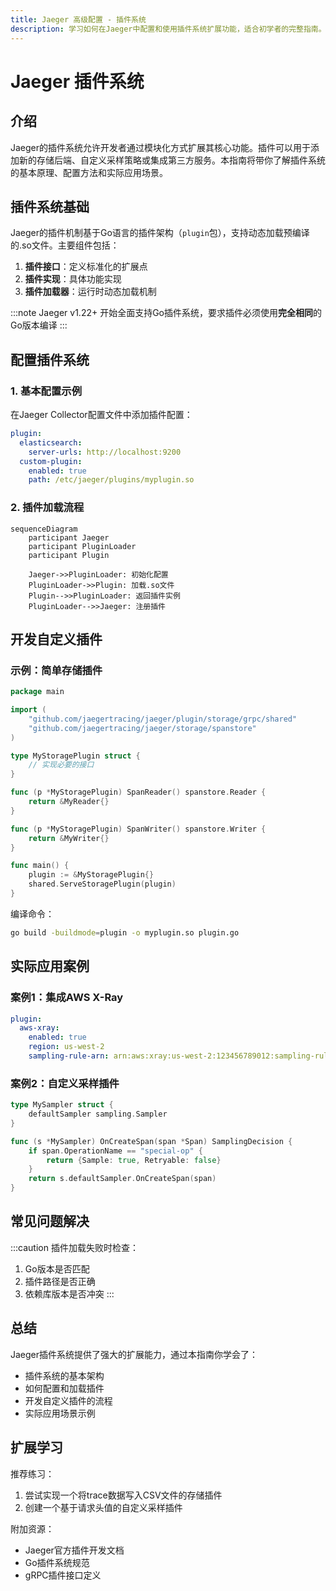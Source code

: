 ```yaml
---
title: Jaeger 高级配置 - 插件系统
description: 学习如何在Jaeger中配置和使用插件系统扩展功能，适合初学者的完整指南。
---
```


# Jaeger 插件系统

## 介绍

Jaeger的插件系统允许开发者通过模块化方式扩展其核心功能。插件可以用于添加新的存储后端、自定义采样策略或集成第三方服务。本指南将带你了解插件系统的基本原理、配置方法和实际应用场景。

## 插件系统基础

Jaeger的插件机制基于Go语言的插件架构（`plugin`包），支持动态加载预编译的.so文件。主要组件包括：

1. **插件接口**：定义标准化的扩展点
2. **插件实现**：具体功能实现
3. **插件加载器**：运行时动态加载机制

:::note
Jaeger v1.22+ 开始全面支持Go插件系统，要求插件必须使用**完全相同**的Go版本编译
:::

## 配置插件系统

### 1. 基本配置示例

在Jaeger Collector配置文件中添加插件配置：

```yaml
plugin:
  elasticsearch:
    server-urls: http://localhost:9200
  custom-plugin:
    enabled: true
    path: /etc/jaeger/plugins/myplugin.so
```

### 2. 插件加载流程

```mermaid
sequenceDiagram
    participant Jaeger
    participant PluginLoader
    participant Plugin

    Jaeger->>PluginLoader: 初始化配置
    PluginLoader->>Plugin: 加载.so文件
    Plugin-->>PluginLoader: 返回插件实例
    PluginLoader-->>Jaeger: 注册插件
```

## 开发自定义插件

### 示例：简单存储插件

```go
package main

import (
    "github.com/jaegertracing/jaeger/plugin/storage/grpc/shared"
    "github.com/jaegertracing/jaeger/storage/spanstore"
)

type MyStoragePlugin struct {
    // 实现必要的接口
}

func (p *MyStoragePlugin) SpanReader() spanstore.Reader {
    return &MyReader{}
}

func (p *MyStoragePlugin) SpanWriter() spanstore.Writer {
    return &MyWriter{}
}

func main() {
    plugin := &MyStoragePlugin{}
    shared.ServeStoragePlugin(plugin)
}
```

编译命令：
```bash
go build -buildmode=plugin -o myplugin.so plugin.go
```

## 实际应用案例

### 案例1：集成AWS X-Ray

```yaml
plugin:
  aws-xray:
    enabled: true
    region: us-west-2
    sampling-rule-arn: arn:aws:xray:us-west-2:123456789012:sampling-rule/MyRule
```

### 案例2：自定义采样插件

```go
type MySampler struct {
    defaultSampler sampling.Sampler
}

func (s *MySampler) OnCreateSpan(span *Span) SamplingDecision {
    if span.OperationName == "special-op" {
        return {Sample: true, Retryable: false}
    }
    return s.defaultSampler.OnCreateSpan(span)
}
```

## 常见问题解决

:::caution
插件加载失败时检查：
1. Go版本是否匹配
2. 插件路径是否正确
3. 依赖库版本是否冲突
:::

## 总结

Jaeger插件系统提供了强大的扩展能力，通过本指南你学会了：
- 插件系统的基本架构
- 如何配置和加载插件
- 开发自定义插件的流程
- 实际应用场景示例

## 扩展学习

推荐练习：
1. 尝试实现一个将trace数据写入CSV文件的存储插件
2. 创建一个基于请求头值的自定义采样插件

附加资源：
- Jaeger官方插件开发文档
- Go插件系统规范
- gRPC插件接口定义